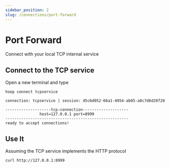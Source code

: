 ```yaml
---
sidebar_position: 2
slug: /connections/port-forward
---
```



# Port Forward

Connect with your local TCP internal service

<ConnectOnHoopButton
  url="https://app.hoop.dev/connections/tcp/new?data=ewogICJuYW1lIjogInRjcHNlcnZpY2UiLAogICJ0eXBlIjogInRjcCIsCiAgImNvbW1hbmQiOiBbXSwKICAiYWdlbnRfaWQiOiAiIgp9"
/>

## Connect to the TCP service

Open a new terminal and type

```shell
hoop connect tcpservice
```

```shell
connection: tcpservice | session: d5c6d052-66a1-4954-ab05-a8c7d6d20f20

--------------------tcp-connection--------------------
               host=127.0.0.1 port=8999
------------------------------------------------------
ready to accept connections!
```

## Use It

Assuming the TCP service implements the HTTP protocol

```shell
curl http://127.0.0.1:8999
```
